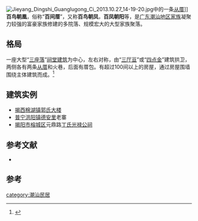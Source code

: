 {{other uses|百鸟朝凤}}
[[File:Jieyang_Dingshi_Guanglugong_Ci_2013.10.27_14-19-20.jpg|thumb]]中的一条[[厝|从厝]]]]
'''百鸟朝凰'''，俗称“'''百间厝'''”，又称'''百鸟朝凤'''，'''百凤朝阳'''等，是[[广东省|广东]][[潮汕地区|潮汕地区]][[家族|家族]]凝聚力较强的富豪家族修建的多院落、规模宏大的大型家族聚落。{{r|r2}}

==格局==
一座大型“[[三座落|三座落]]”[[祠堂|祠堂建筑]]为中心，左右对称，由“[[三厅亘|三厅亘]]”或“[[四点金|四点金]]”建筑拱卫，两侧各有两条[[厝|从厝]]和火巷，后面有厝包。有超过100间以上的房屋，通过房屋围墙围绕主体建筑而成。{{r|r1}}<ref>{{Cite book|title=潮汕老厝|last=林凯龙著|first=|publisher=北京：生活·读书·新知三联书店|year=2019.03|isbn=978-7-108-06518-6|location=|pages=117-118}}</ref>

==建筑实例==
* [[揭西县|揭西]][[棉湖镇|棉湖镇]][[郭氏大楼|郭氏大楼]]
* [[普宁市|普宁]][[洪阳镇_(普宁市)|洪阳镇]][[德安里_(揭阳市)|德安里]]老寨
* [[揭阳市|揭阳市]][[榕城区|榕城区]]元鼎路[[丁氏光禄公祠|丁氏光禄公祠]]

==参考文献==
* {{cite book|author=蔡海松|title=潮汕民居|isbn=9787566800411}}

==参考==
{{reflist|refs=
<ref name="r1">{{cite web|title=走马潮汕看民居（下）|url=http://cs.dahuawang.com/view.asp?newsno=880|access-date=2020-09-25|archive-date=2011-10-17|archive-url=https://web.archive.org/web/20111017035545/http://cs.dahuawang.com/view.asp?newsno=880|dead-url=yes}}</ref>
<ref name="r2">{{cite book|author=蔡海松|title=潮汕民居|isbn=9787566800411}}</ref>
}}

{{潮汕建筑}}

[[category:潮汕民居|category:潮汕民居]]